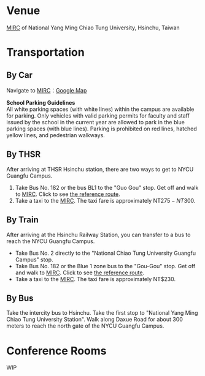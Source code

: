 # Venue

[MIRC](https://eic2.web.nycu.edu.tw/) of National Yang Ming Chiao Tung University, Hsinchu, Taiwan

# Transportation

## By Car

Navigate to [MIRC](https://eic2.web.nycu.edu.tw/)：[Google Map](https://maps.app.goo.gl/MttEZQraQ3usSbj47?g_st=ic)  

**School Parking Guidelines**   
All white parking spaces (with white lines) within the campus are available for parking. Only vehicles with valid parking permits for faculty and staff issued by the school in the current year are allowed to park in the blue parking spaces (with blue lines). Parking is prohibited on red lines, hatched yellow lines, and pedestrian walkways.  

## By THSR

After arriving at THSR Hsinchu station, there are two ways to get to NYCU Guangfu Campus.

1. Take Bus No. 182 or the bus BL1 to the "Guo Gou" stop. Get off and walk to [MIRC](https://eic2.web.nycu.edu.tw/). Click to see [the reference route]((https://maps.app.goo.gl/GU7nbFYjc5bPLJPD8)).   
2. Take a taxi to the [MIRC](https://eic2.web.nycu.edu.tw/). The taxi fare is approximately NT$275-NT$300.  

## By Train

After arriving at the Hsinchu Railway Station, you can transfer to a bus to reach the NYCU Guangfu Campus.  

* Take Bus No. 2 directly to the "National Chiao Tung University Guangfu Campus" stop.  
* Take Bus No. 182 or the Blue 1 zone bus to the "Gou-Gou" stop. Get off and walk to [MIRC](https://eic2.web.nycu.edu.tw/). Click to see [the reference route]((https://maps.app.goo.gl/GU7nbFYjc5bPLJPD8)).   
* Take a taxi to the [MIRC](https://eic2.web.nycu.edu.tw/). The taxi fare is approximately NT$230.  


## By Bus

Take the intercity bus to Hsinchu. Take the first stop to "National Yang Ming Chiao Tung University Station". Walk along Daxue Road for about 300 meters to reach the north gate of the NYCU Guangfu Campus.


# Conference Rooms

WIP




